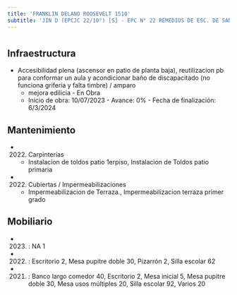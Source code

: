 ```yaml
---
title: 'FRANKLIN DELANO ROOSEVELT 1510'
subtitle: 'JIN D (EPCJC 22/10°) [S] - EPC N° 22 REMEDIOS DE ESC. DE SAN MARTIN'
---
```


#
## Infraestructura

* Accesibilidad plena (ascensor en patio de planta baja), reutilizacion pb para conformar un aula y acondicionar baño de discapacitado (no funciona griferia y falta timbre) / amparo 
    + mejora edilicia - En Obra 
    + Inicio de obra: 10/07/2023 - Avance: 0% - Fecha de finalización: 6/3/2024 






## Mantenimiento

*  (2022) Carpinterías 
    + Instalacion de toldos patio 1erpiso, Instalacion de Toldos patio primaria

*  (2022) Cubiertas / Impermeabilizaciones 
    + Impermeabilizacion de Terraza., Impermeabilizacion terraza primer grado





## Mobiliario

*  (2023) : NA 1 

*  (2022) : Escritorio 2, Mesa pupitre doble 30, Pizarrón 2, Silla escolar 62 

*  (2021) : Banco largo comedor 40, Escritorio 2, Mesa inicial 5, Mesa pupitre doble 30, Mesa usos múltiples 20, Silla escolar 92, Varios 20 



